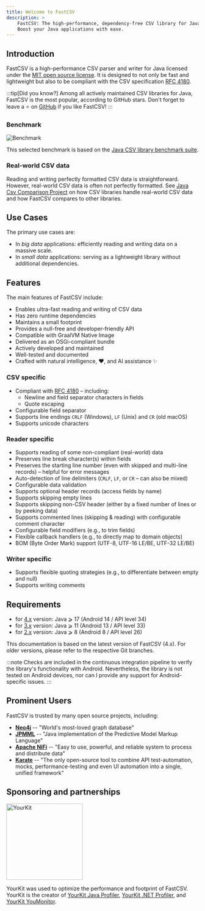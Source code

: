 ```yaml
---
title: Welcome to FastCSV
description: >
    FastCSV: The high-performance, dependency-free CSV library for Java, licensed under MIT.
    Boost your Java applications with ease.
---
```



## Introduction

FastCSV is a high-performance CSV parser and writer for Java licensed under the [MIT open source license](https://opensource.org/license/mit).
It is designed to not only be fast and lightweight but also to be compliant with the CSV specification
[RFC 4180](https://datatracker.ietf.org/doc/html/rfc4180).

:::tip[Did you know?]
Among all actively maintained CSV libraries for Java, FastCSV is the most popular, according to GitHub stars.
Don't forget to leave a ⭐ on [GitHub](https://github.com/osiegmar/FastCSV) if you like FastCSV!
:::

### Benchmark

![Benchmark](../../assets/benchmark.png "Benchmark")

This selected benchmark is based on the [Java CSV library benchmark suite](https://github.com/osiegmar/JavaCsvBenchmarkSuite).

### Real-world CSV data

Reading and writing perfectly formatted CSV data is straightforward. However, real-world CSV data is often not perfectly formatted.
See [Java Csv Comparison Project](https://github.com/osiegmar/JavaCsvComparison) on how CSV libraries handle real-world CSV data and how FastCSV compares to other libraries.

## Use Cases

The primary use cases are:

- In *big data* applications: efficiently reading and writing data on a massive scale.
- In *small data* applications: serving as a lightweight library without additional dependencies.

## Features

The main features of FastCSV include:

- Enables ultra-fast reading and writing of CSV data
- Has zero runtime dependencies
- Maintains a small footprint
- Provides a null-free and developer-friendly API
- Compatible with GraalVM Native Image
- Delivered as an OSGi-compliant bundle
- Actively developed and maintained
- Well-tested and documented
- Crafted with natural intelligence, ❤️, and AI assistance ✨

### CSV specific

- Compliant with [RFC 4180](https://tools.ietf.org/html/rfc4180) – including:
  - Newline and field separator characters in fields
  - Quote escaping
- Configurable field separator
- Supports line endings `CRLF` (Windows), `LF` (Unix) and `CR` (old macOS)
- Supports unicode characters

### Reader specific

- Supports reading of some non-compliant (real-world) data
- Preserves line break character(s) within fields
- Preserves the starting line number (even with skipped and multi-line records) – helpful for error messages
- Auto-detection of line delimiters (`CRLF`, `LF`, or `CR` – can also be mixed)
- Configurable data validation
- Supports optional header records (access fields by name)
- Supports skipping empty lines
- Supports skipping non-CSV header (either by a fixed number of lines or by peeking data)
- Supports commented lines (skipping & reading) with configurable comment character
- Configurable field modifiers (e.g., to trim fields)
- Flexible callback handlers (e.g., to directly map to domain objects)
- BOM (Byte Order Mark) support (UTF-8, UTF-16 LE/BE, UTF-32 LE/BE)

### Writer specific

- Supports flexible quoting strategies (e.g., to differentiate between empty and null)
- Supports writing comments

## Requirements

- for [4.x](https://github.com/osiegmar/FastCSV) version: Java ⩾ 17 (Android 14 / API level 34)
- for [3.x](https://github.com/osiegmar/FastCSV/tree/3.x) version: Java ⩾ 11 (Android 13 / API level 33)
- for [2.x](https://github.com/osiegmar/FastCSV/tree/2.x) version: Java ⩾ 8 (Android 8 / API level 26)

This documentation is based on the latest version of FastCSV (4.x).
For older versions, please refer to the respective Git branches.

:::note
Checks are included in the continuous integration pipeline to verify the library's functionality with Android.
Nevertheless, the library is not tested on Android devices, nor can I provide any support for Android-specific issues.
:::

## Prominent Users

FastCSV is trusted by many open source projects, including:

- **[Neo4j](https://neo4j.com)** -- "World's most-loved graph database"
- **[JPMML](https://github.com/jpmml)** -- "Java implementation of the Predictive Model Markup Language"
- **[Apache NiFi](https://nifi.apache.org)** -- "Easy to use, powerful, and reliable system to process and distribute data"
- **[Karate](https://karatelabs.github.io/karate/)** -- "The only open-source tool to combine API test-automation, mocks, performance-testing and even UI automation into a single, unified framework"

## Sponsoring and partnerships

<p>
    <a href="https://www.yourkit.com/"><Image src={ykLogo} alt="YourKit" width="200" /></a>
</p>

YourKit was used to optimize the performance and footprint of FastCSV.
YourKit is the creator of <a href="https://www.yourkit.com/java/profiler/">YourKit Java Profiler</a>,
<a href="https://www.yourkit.com/.net/profiler/">YourKit .NET Profiler</a>,
and <a href="https://www.yourkit.com/youmonitor/">YourKit YouMonitor</a>.
